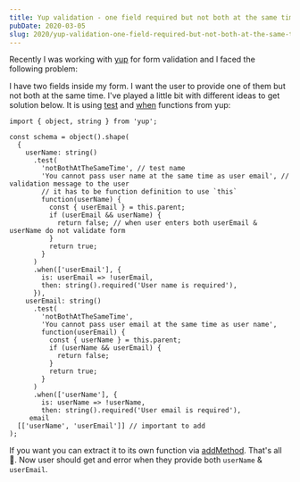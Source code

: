 ```yaml
---
title: Yup validation - one field required but not both at the same time
pubDate: 2020-03-05
slug: 2020/yup-validation-one-field-required-but-not-both-at-the-same-time
---
```


Recently I was working with [yup](https://github.com/jquense/yup) for form validation and
I faced the following problem:

I have two fields inside my form. I want the user to provide one of them but not both at the same time.
I've played a little bit with different ideas to get solution below. It is using [test](https://github.com/jquense/yup#mixedtestname-string-message-string--function-test-function-schema) and [when](https://github.com/jquense/yup#mixedwhenkeys-string--arraystring-builder-object--value-schema-schema-schema) functions
from yup:

```tsx
import { object, string } from 'yup';

const schema = object().shape(
  {
    userName: string()
      .test(
        'notBothAtTheSameTime', // test name
        'You cannot pass user name at the same time as user email', // validation message to the user
        // it has to be function definition to use `this`
        function(userName) {
          const { userEmail } = this.parent;
          if (userEmail && userName) {
            return false; // when user enters both userEmail & userName do not validate form
          }
          return true;
        }
      )
      .when(['userEmail'], {
        is: userEmail => !userEmail,
        then: string().required('User name is required'),
      }),
    userEmail: string()
      .test(
        'notBothAtTheSameTime',
        'You cannot pass user email at the same time as user name',
        function(userEmail) {
          const { userName } = this.parent;
          if (userName && userEmail) {
            return false;
          }
          return true;
        }
      )
      .when(['userName'], {
        is: userName => !userName,
        then: string().required('User email is required'),
     email
  [['userName', 'userEmail']] // important to add
);
```

If you want you can extract it to its own function via [addMethod](https://github.com/jquense/yup#yupaddmethodschematype-schema-name-string-method--schema-void). That's all 🎉. Now user
should get and error when they provide both `userName` & `userEmail`.
